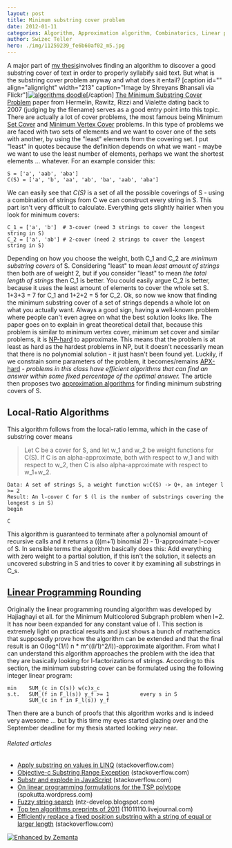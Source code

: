 ```yaml
---
layout: post
title: Minimum substring cover problem
date: 2012-01-11
categories: Algorithm, Approximation algorithm, Combinatorics, Linear programming, Math, NP-hard, Substring
author: Swizec Teller
hero: ./img/11259239_fe6b60af02_m5.jpg
---
```


A major part of [my thesis](https://github.com/Swizec/Le-Thesis)involves finding an algorithm to discover a good substring cover of text in order to properly syllabify said text. But what is the substring cover problem anyway and what does it entail? \[caption id="" align="alignright" width="213" caption="Image by Shreyans Bhansali via Flickr"][![algorithms doodle](./img/11259239_fe6b60af02_m5.jpg "algorithms doodle")](http://www.flickr.com/photos/94416001@N00/11259239)\[/caption] [The Minimum Substring Cover Problem](http://cs.haifa.ac.il/~dhermeli/Publications/WAOA2007.pdf) paper from Hermelin, Rawitz, Rizzi and Vialette dating back to 2007 (judging by the filename) serves as a good entry point into this topic. There are actually a lot of cover problems, the most famous being Minimum [Set Cover](http://en.wikipedia.org/wiki/Set_cover_problem "Set cover problem") and [Minimum Vertex Cover](http://en.wikipedia.org/wiki/Vertex_cover "Vertex cover") problems. In this type of problems we are faced with two sets of elements and we want to cover one of the sets with another, by using the "least" elements from the covering set. I put "least" in quotes because the definition depends on what we want - maybe we want to use the least number of elements, perhaps we want the shortest elements ... whatever. For an example consider this:

    S = ['a', 'aab', 'aba']
    C(S) = ['a', 'b', 'aa', 'ab', 'ba', 'aab', 'aba']

We can easily see that _C(S)_ is a set of all the possible coverings of S - using a combination of strings from C we can construct every string in S. This part isn't very difficult to calculate. Everything gets slightly hairier when you look for minimum covers:

    C_1 = ['a', 'b']  # 3-cover (need 3 strings to cover the longest string in S)
    C_2 = ['a', 'ab'] # 2-cover (need 2 strings to cover the longest string in S)

Depending on how you choose the weight, both C_1 and C_2 are _minimum substring covers_ of S. Considering "least" to mean _least amount of strings_ then both are of weight 2, but if you consider "least" to mean _the total length of strings_ then C_1 is better. You could easily argue C_2 is better, because it uses the least amount of elements to cover the whole set S. 1+3+3 = 7 for C_1 and 1+2+2 = 5 for C_2. Ok, so now we know that finding the minimum substring cover of a set of strings depends a whole lot on what you actually want. Always a good sign, having a well-known problem where people can't even agree on what the best solution looks like. The paper goes on to explain in great theoretical detail that, because this problem is similar to minimum vertex cover, minimum set cover and similar problems, it is [NP-hard](http://en.wikipedia.org/wiki/NP-hard "NP-hard") to approximate. This means that the problem is at least as hard as the hardest problems in NP, but it doesn't necessarily mean that there is no polynomial solution - it just hasn't been found yet. Luckily, if we constrain some parameters of the problem, it becomes/remains [APX-hard](http://en.wikipedia.org/wiki/APX "APX") - _problems in this class have efficient algorithms that can find an answer within some fixed percentage of the optimal answer._ The article then proposes two [approximation algorithms](http://en.wikipedia.org/wiki/Approximation_algorithm "Approximation algorithm") for finding minimum substring covers of S.

## Local-Ratio Algorithms

This algorithm follows from the local-ratio lemma, which in the case of substring cover means

> Let C be a cover for S, and let w_1 and w_2 be weight functions for C(S). If C is an alpha-approximate, both with respect to w_1 and with respect to w_2, then C is also alpha-approximate with respect to w_1+w_2.

    Data: A set of strings S, a weight function w:C(S) -> Q+, an integer l >= 2
    Result: An l-cover C for S (l is the number of substrings covering the longest s in S)
    begin

    C

This algorithm is guaranteed to terminate after a polynomial amount of recursive calls and it returns a (((m+1) binomial 2) - 1)-approximate l-cover of S. In sensible terms the algorithm basically does this: Add everything with zero weight to a partial solution, if this isn't the solution, it selects an uncovered substring in S and tries to cover it by examining all substrings in C_s.

## [Linear Programming](http://en.wikipedia.org/wiki/Linear_programming "Linear programming") Rounding

Originally the linear programming rounding algorithm was developed by Hajiaghayi et all. for the Minimum Multicolored Subgraph problem when l=2. It has now been expanded for any constant value of l. This section is extremely light on practical results and just shows a bunch of mathematics that supposedly prove how the algorithm can be extended and that the final result is an O(log^(1/l) n \* m^((l/1)^2/l))-approximate algorithm. From what I can understand this algorithm approaches the problem with the idea that they are basically looking for l-factorizations of strings. According to this section, the minimum substring cover can be formulated using the following integer linear program:

    min    SUM_(c in C(s)) w(c)x_c
    s.t.   SUM_(f in F_l(s)) y_f >= 1          every s in S
           SUM_(c in f in F_l(s)) y_f

Then there are a bunch of proofs that this algorithm works and is indeed very awesome ... but by this time my eyes started glazing over and the September deadline for my thesis started looking _very_ near.

###### Related articles

-   [Apply substring on values in LINQ](http://stackoverflow.com/questions/7467186/apply-substring-on-values-in-linq) (stackoverflow.com)
-   [Objective-c Substring Range Exception](http://stackoverflow.com/questions/8046107/objective-c-substring-range-exception) (stackoverflow.com)
-   [Substr and explode in JavaScript](http://stackoverflow.com/questions/7904270/substr-and-explode-in-javascript) (stackoverflow.com)
-   [On linear programming formulations for the TSP polytope](http://spokutta.wordpress.com/2012/01/05/1311/) (spokutta.wordpress.com)
-   [Fuzzy string search](http://ntz-develop.blogspot.com/2011/03/fuzzy-string-search.html) (ntz-develop.blogspot.com)
-   [Top ten algorithms preprints of 2011](http://11011110.livejournal.com/238766.html) (11011110.livejournal.com)
-   [Efficiently replace a fixed position substring with a string of equal or larger length](http://stackoverflow.com/questions/8456010/efficiently-replace-a-fixed-position-substring-with-a-string-of-equal-or-larger) (stackoverflow.com)

[![Enhanced by Zemanta](http://img.zemanta.com/zemified_e.png?x-id=a0995159-d508-465f-9dd9-b53632d16b06)](http://www.zemanta.com/ "Enhanced by Zemanta")

